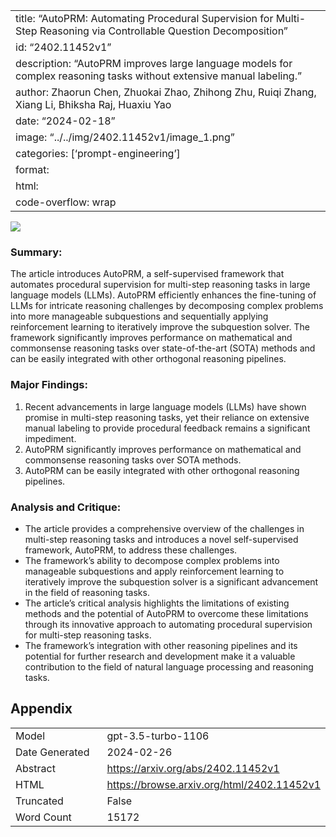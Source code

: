
---
title: "AutoPRM: Automating Procedural Supervision for Multi-Step Reasoning via Controllable Question Decomposition"
id: "2402.11452v1"
description: "AutoPRM improves large language models for complex reasoning tasks without extensive manual labeling."
author: Zhaorun Chen, Zhuokai Zhao, Zhihong Zhu, Ruiqi Zhang, Xiang Li, Bhiksha Raj, Huaxiu Yao
date: "2024-02-18"
image: "../../img/2402.11452v1/image_1.png"
categories: ['prompt-engineering']
format:
  html:
    code-overflow: wrap
---

![](../../img/2402.11452v1/image_1.png)

### **Summary:**
The article introduces AutoPRM, a self-supervised framework that automates procedural supervision for multi-step reasoning tasks in large language models (LLMs). AutoPRM efficiently enhances the fine-tuning of LLMs for intricate reasoning challenges by decomposing complex problems into more manageable subquestions and sequentially applying reinforcement learning to iteratively improve the subquestion solver. The framework significantly improves performance on mathematical and commonsense reasoning tasks over state-of-the-art (SOTA) methods and can be easily integrated with other orthogonal reasoning pipelines.

### Major Findings:
1. Recent advancements in large language models (LLMs) have shown promise in multi-step reasoning tasks, yet their reliance on extensive manual labeling to provide procedural feedback remains a significant impediment.
2. AutoPRM significantly improves performance on mathematical and commonsense reasoning tasks over SOTA methods.
3. AutoPRM can be easily integrated with other orthogonal reasoning pipelines.

### Analysis and Critique:
- The article provides a comprehensive overview of the challenges in multi-step reasoning tasks and introduces a novel self-supervised framework, AutoPRM, to address these challenges.
- The framework's ability to decompose complex problems into manageable subquestions and apply reinforcement learning to iteratively improve the subquestion solver is a significant advancement in the field of reasoning tasks.
- The article's critical analysis highlights the limitations of existing methods and the potential of AutoPRM to overcome these limitations through its innovative approach to automating procedural supervision for multi-step reasoning tasks.
- The framework's integration with other reasoning pipelines and its potential for further research and development make it a valuable contribution to the field of natural language processing and reasoning tasks.

## Appendix

|          |          |
|----------|----------|
| Model     | gpt-3.5-turbo-1106       |
| Date Generated     | 2024-02-26       |
| Abstract | [https://arxiv.org/abs/2402.11452v1](https://arxiv.org/abs/2402.11452v1)        |
| HTML     | [https://browse.arxiv.org/html/2402.11452v1](https://browse.arxiv.org/html/2402.11452v1)       |
| Truncated       | False       |
| Word Count       | 15172       |